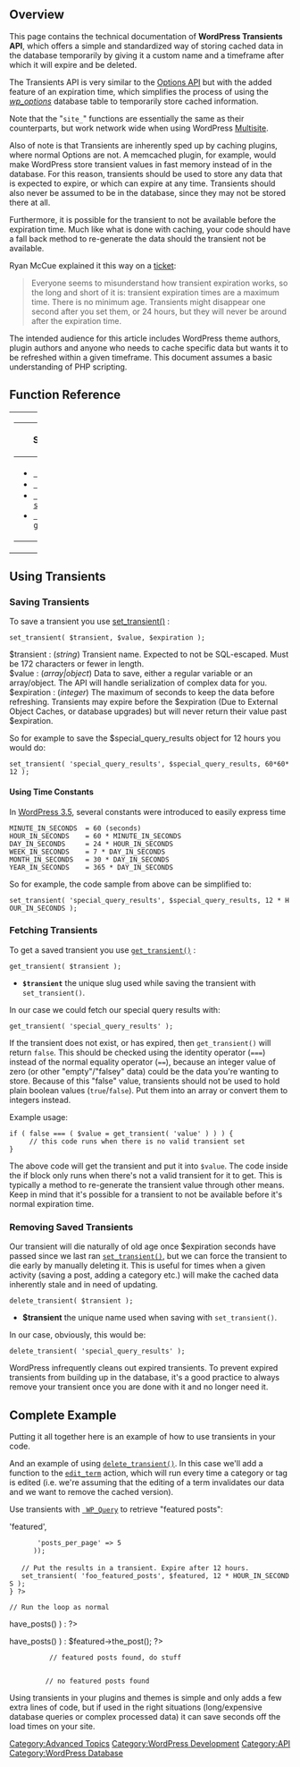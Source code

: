 {{Languages|
{{en|Transients API}}
{{ja|Transients API}}
}}

== Overview ==

This page contains the technical documentation of '''WordPress Transients API''', which offers a simple and standardized way of storing cached data in the database temporarily by giving it a custom name and a timeframe after which it will expire and be deleted.

The Transients API is very similar to the [[Options API]] but with the added feature of an expiration time, which simplifies the process of using the ''[[Database_Description#Table:_wp_options|wp_options]]'' database table to temporarily store cached information.

Note that the "<tt>site_</tt>" functions are essentially the same as their counterparts, but work network wide when using WordPress [[Glossary#Multisite|Multisite]].

Also of note is that Transients are inherently sped up by caching plugins, where normal Options are not. A memcached plugin, for example, would make WordPress store transient values in fast memory instead of in the database. For this reason, transients should be used to store any data that is expected to expire, or which can expire at any time. Transients should also never be assumed to be in the database, since they may not be stored there at all.

Furthermore, it is possible for the transient to not be available before the expiration time. Much like what is done with caching, your code should have a fall back method to re-generate the data should the transient not be available.

Ryan McCue explained it this way on a [https://core.trac.wordpress.org/ticket/20316#comment:47 ticket]:

<blockquote>Everyone seems to misunderstand how transient expiration works, so the long and short of it is: transient expiration times are a maximum time. There is no minimum age. Transients might disappear one second after you set them, or 24 hours, but they will never be around after the expiration time.</blockquote>

The intended audience for this article includes WordPress theme authors, plugin authors and anyone who needs to cache specific data but wants it to be refreshed within a given timeframe. This document assumes a basic understanding of PHP scripting.

== Function Reference ==

{| cellspacing="10" width="100%"
|- valign="top"
| width="50%" |

{| class="widefat"
|- style="background:#464646; color:#d7d7d7;"
! '''Set/Get  Transient'''
|-
|
* <tt>[[Function_Reference/set_transient | set_transient()]]</tt>
* <tt>[[Function_Reference/get_transient | get_transient()]]</tt>
* <tt>[[Function_Reference/set_site_transient | set_site_transient()]]</tt>
* <tt>[[Function_Reference/get_site_transient | get_site_transient()]]</tt>
|}

| width="50%" |

{| class="widefat"
|- style="background:#464646; color:#d7d7d7;"
! '''Delete Transient'''
|-
|
* <tt>[[Function_Reference/delete_transient | delete_transient()]]</tt>
* <tt>[[Function_Reference/delete_site_transient | delete_site_transient()]]</tt>
|}
|}

== Using Transients ==

=== Saving Transients ===

To save a transient you use [[Function_Reference/set_transient|set_transient()]] :

 set_transient( $transient, $value, $expiration );

; $transient : (''string'') Transient name. Expected to not be SQL-escaped. Must be 172 characters or fewer in length.
; $value : (''array|object'') Data to save, either a regular variable or an array/object. The API will handle serialization of complex data for you.
; $expiration : (''integer'') The maximum of seconds to keep the data before refreshing. Transients may expire before the $expiration (Due to External Object Caches, or database upgrades) but will never return their value past $expiration.

So for example to save the $special_query_results object for 12 hours you would do:

 set_transient( 'special_query_results', $special_query_results, 60*60*12 );

==== Using Time Constants ====

In [[Version_3.5|WordPress 3.5]], several constants were introduced to easily express time

 MINUTE_IN_SECONDS  = 60 (seconds)
 HOUR_IN_SECONDS    = 60 * MINUTE_IN_SECONDS
 DAY_IN_SECONDS     = 24 * HOUR_IN_SECONDS
 WEEK_IN_SECONDS    = 7 * DAY_IN_SECONDS
 MONTH_IN_SECONDS   = 30 * DAY_IN_SECONDS
 YEAR_IN_SECONDS    = 365 * DAY_IN_SECONDS

So for example, the code sample from above can be simplified to:

 set_transient( 'special_query_results', $special_query_results, 12 * HOUR_IN_SECONDS );

=== Fetching Transients ===

To get a saved transient you use <tt>[[Function_Reference/get_transient|get_transient()]]</tt> :

 get_transient( $transient );

* '''<tt>$transient</tt>''' the unique slug used while saving the transient with <tt>set_transient()</tt>.

In our case we could fetch our special query results with:

 get_transient( 'special_query_results' );

If the transient does not exist, or has expired, then <tt>get_transient()</tt> will return <tt>false</tt>. This should be checked using the identity operator (<tt>===</tt>) instead of the normal equality operator (<tt>==</tt>), because an integer value of zero (or other "empty"/"falsey" data) could be the data you're wanting to store. Because of this "false" value, transients should not be used to hold plain boolean values (<tt>true</tt>/<tt>false</tt>). Put them into an array or convert them to integers instead.

Example usage:

 if ( false === ( $value = get_transient( 'value' ) ) ) {
      // this code runs when there is no valid transient set
 }

The above code will get the transient and put it into <tt>$value</tt>. The code inside the if block only runs when there's not a valid transient for it to get. This is typically a method to re-generate the transient value through other means. Keep in mind that it's possible for a transient to not be available before it's normal expiration time.

=== Removing Saved Transients ===

Our transient will die naturally of old age once $expiration seconds have passed since we last ran <tt>[[Function_Reference/set_transient|set_transient()]]</tt>, but we can force the transient to die early by manually deleting it. This is useful for times when a given activity (saving a post, adding a category etc.) will make the cached data inherently stale and in need of updating. 

 delete_transient( $transient );

* '''$transient''' the unique name used when saving with <tt>set_transient()</tt>.

In our case, obviously, this would be:

 delete_transient( 'special_query_results' );

WordPress infrequently cleans out expired transients. To prevent expired transients from building up in the database, it's a good practice to always remove your transient once you are done with it and no longer need it.

== Complete Example ==

Putting it all together here is an example of how to use transients in your code. 

 <?php
 // Get any existing copy of our transient data
 if ( false === ( $special_query_results = get_transient( 'special_query_results' ) ) ) {
     // It wasn't there, so regenerate the data and save the transient
      $special_query_results = new WP_Query( 'cat=5&order=random&tag=tech&post_meta_key=thumbnail' );
      set_transient( 'special_query_results', $special_query_results, 12 * HOUR_IN_SECONDS );
 }
 
 // Use the data like you would have normally...
 ?>

And an example of using <tt>[[Function_Reference/delete_transient|delete_transient()]]</tt>. In this case we'll add a function to the <tt>[[Plugin_API/Action_Reference/edit_term|edit_term]]</tt> action, which will run every time a category or tag is edited (i.e. we're assuming that the editing of a term invalidates our data and we want to remove the cached version). 

 <?php
 // Create a simple function to delete our transient
 function edit_term_delete_transient() {
      delete_transient( 'special_query_results' );
 }
 // Add the function to the edit_term hook so it runs when categories/tags are edited
 add_action( 'edit_term', 'edit_term_delete_transient' );
 ?>

Use transients with <tt>[[Class_Reference/WP_Query | WP_Query]]</tt> to retrieve "featured posts":
 <?php 
 // Check for transient. If none, then execute WP_Query
 if ( false === ( $featured = get_transient( 'foo_featured_posts' ) ) ) {
 	
       $featured = new WP_Query(
 	   array(
 		'category' => 'featured',
 		'posts_per_page' => 5
 	   ));
 
 	// Put the results in a transient. Expire after 12 hours.
 	set_transient( 'foo_featured_posts', $featured, 12 * HOUR_IN_SECONDS );
 } ?>
  
 // Run the loop as normal
 <?php if ( $featured->have_posts() ) : ?>
   
    <?php while ( $featured->have_posts() ) : $featured->the_post(); ?>
           // featured posts found, do stuff
    <?php endwhile; ?>
    
    <?php else: ?>
          // no featured posts found
 <?php endif; ?>
 
 <?php wp_reset_postdata(); ?>

Using transients in your plugins and themes is simple and only adds a few extra lines of code, but if used in the right situations (long/expensive database queries or complex processed data) it can save seconds off the load times on your site. 



[[Category:Advanced Topics]]
[[Category:WordPress Development]]
[[Category:API]]
[[Category:WordPress Database]]